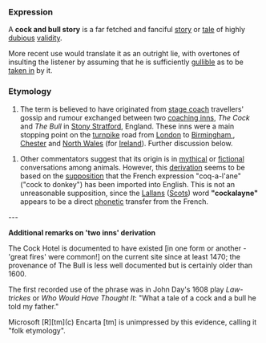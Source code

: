 ===Expression===
A '''cock and bull story''' is a far fetched and fanciful [[story]] or [[tale]] of highly [[dubious]] [[validity]].  

More recent use would translate it as an outright lie, with overtones of insulting the listener by assuming that he is sufficiently [[gullible]] as to be [[taken in]] by it.


===Etymology===
# The term is believed to have originated from [[w:stage coach | stage coach]] travellers' gossip and rumour exchanged between two [[w:coaching inns | coaching inns]], ''The Cock'' and ''The Bull'' in [[w:Stony Stratford | Stony Stratford]], England.  These inns were a main stopping point on the [[w:turnpike | turnpike]] road from [[w:London | London]] to [[w:Birmingham | Birmingham ]], [[w:Chester | Chester]] and [[w:North Wales | North Wales]] (for [[w:Ireland | Ireland]]).  Further discussion below.


# Other commentators suggest that its origin is in [[mythical]] or [[fictional]] conversations among animals.  However, this [[derivation]] seems to be based on the [[supposition]] that the French expression "coq-a-l'ane" ("cock to donkey") has been imported into English.  This is not an unreasonable supposition, since the [[wikipedia:Lallans | Lallans]] ([[Scots]]) word '''"cockalayne"''' appears to be a direct [[phonetic]] transfer from the French.

---

'''Additional remarks on 'two inns' derivation'''

The Cock Hotel is documented to have existed [in one form or another - 'great fires' were common!] on the current site since at least 1470; the provenance of The Bull is less well documented but is certainly older than 1600.

The first recorded use of the phrase was in John Day's 1608 play ''Law-trickes'' or ''Who Would Have Thought It'': "What a tale of a cock and a bull he told my father."

Microsoft [R][tm](c) Encarta [tm] is unimpressed by this evidence, calling it "folk etymology".